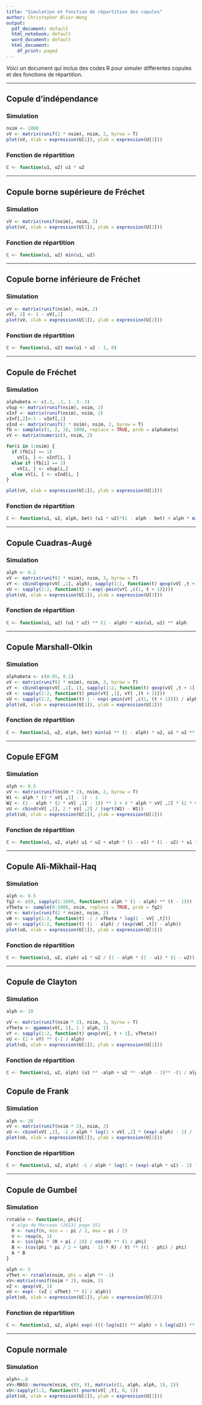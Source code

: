 ```yaml
---
title: "Simulation et fonction de répartition des copules"
author: Christopher Blier-Wong
output:
  pdf_document: default
  html_notebook: default
  word_document: default
  html_document:
    df_print: paged
---
```


Voici un document qui inclus des codes R pour simuler différentes copules et des fonctions de répartition. 

***

## Copule d'indépendance

### Simulation 

```r
nsim <- 1000
vV <- matrix(runif(2 * nsim), nsim, 2, byrow = T)
plot(vV, xlab = expression(U[1]), ylab = expression(U[2]))
```

### Fonction de répartition

```r
C <- function(u1, u2) u1 * u2
```

***

## Copule borne supérieure de Fréchet

### Simulation 
```r
vV <- matrix(runif(nsim), nsim, 2)
plot(vV, xlab = expression(U[1]), ylab = expression(U[2]))
```

### Fonction de répartition
```r
C <- function(u1, u2) min(u1, u2)
```
***
## Copule borne inférieure de Fréchet

### Simulation 
```r
vV <- matrix(runif(nsim), nsim, 2)
vV[, 2] <- 1 - vV[,1]
plot(vV, xlab = expression(U[1]), ylab = expression(U[2]))
```

### Fonction de répartition
```r
C <- function(u1, u2) max(u1 + u2 - 1, 0)
```

***
## Copule de Fréchet

### Simulation 
```r
alphabeta <- c(.3, .3, 1-.3-.3)
vSup <- matrix(runif(nsim), nsim, 2)
vInf <- matrix(runif(nsim), nsim, 2)
vInf[,2]<-1 - vInf[,1]
vInd <- matrix(runif(2 * nsim), nsim, 2, byrow = T)
fb <- sample(c(1, 2, 3), 1000, replace = TRUE, prob = alphabeta)
vV <- matrix(numeric(), nsim, 2)

for(i in 1:nsim) {
  if (fb[i] == 1)
    vV[i, ] <- vInf[i, ]
  else if (fb[i] == 2)
    vV[i, ] <- vSup[i,]
  else vV[i, ] <- vInd[i, ]
}

plot(vV, xlab = expression(U[1]), ylab = expression(U[2]))
```

### Fonction de répartition

```r
C <- function(u1, u2, alph, bet) (u1 * u2)*(1 - alph - bet) + alph * min(u1, u2) + bet * max(u1 + u2 - 1, 0)
```
***
## Copule Cuadras-Augé

### Simulation 
```r
alph <- 0.2
vV <- matrix(runif(3 * nsim), nsim, 3, byrow = T)
vY <- cbind(qexp(vV[ ,1], alph), sapply(1:2, function(t) qexp(vV[ ,t + 1], 1 - alph)))
vU <- sapply(1:2, function(t) 1-exp(-pmin(vY[ ,c(1, t + 1)])))
plot(vU, xlab = expression(U[1]), ylab = expression(U[2]))
```

### Fonction de répartition
```r
C <- function(u1, u2) (u1 * u2) ** (1 - alph) * min(u1, u2) ** alph
```

***

## Copule Marshall-Olkin

### Simulation 
```r
alphabeta <- c(0.05, 0.1)
vV <- matrix(runif(3 * nsim), nsim, 3, byrow = T)
vY <- cbind(qexp(vV[ ,1], 1), sapply(1:2, function(t) qexp(vV[ ,t + 1], ((1 - alphabeta[t]) / alphabeta[t]))))
vX <- sapply(1:2, function(t) pmin(vY[ ,1], vY[ ,(t + 1)]))
vU <- sapply(1:2, function(t) 1 - exp(-pmin(vY[ ,c(1, (t + 1))]) / alphabeta[t]))
plot(vU, xlab = expression(U[1]), ylab = expression(U[2]))
```

### Fonction de répartition
```r
C <- function(u1, u2, alph, bet) min(u1 ** (1 - alph) * u2, u1 * u2 ** (1 - bet))
```
***

## Copule EFGM

### Simulation
```r
alph <- 0.5
vV <- matrix(runif(nsim * 2), nsim, 2, byrow = T)
W1 <- alph * (2 * vV[ ,1] - 1) - 1
W2 <- (1 - alph * (2 * vV[ ,1] - 1)) ** 2 + 4 * alph * vV[ ,2] * (2 * vV[ ,1] - 1)
vU <- cbind(vV[ ,1], 2 * vV[ ,2] / (sqrt(W2) - W1))
plot(vU, xlab = expression(U[1]), ylab = expression(U[2])) 
```

### Fonction de répartition
```r
C <- function(u1, u2, alph) u1 * u2 + alph * (1 - u1) * (1 - u2) * u1 * u2
```
***

## Copule Ali-Mikhail-Haq

### Simulation 
```r
alph <- 0.5
fg2 <- c(0, sapply(1:1000, function(t) alph * (1 - alph) ** (t - 1)))
vTheta <- sample(0:1000, nsim, replace = TRUE, prob = fg2)
vV <- matrix(runif(2 * nsim), nsim, 2)
vW <- sapply(1:2, function(t) -1 / vTheta * log(1 - vV[ ,t]))
vU <- sapply(1:2, function(t) (1 - alph) / (exp(vW[ ,t]) - alph))
plot(vU, xlab = expression(U[1]), ylab = expression(U[2]))
```


### Fonction de répartition
```r
C <- function(u1, u2, alph) u1 * u2 / (1 - alph * (1 - u1) * (1 - u2))
```

***
## Copule de Clayton

### Simulation 
```r
alph <- 10

vV <- matrix(runif(nsim * 3), nsim, 3, byrow = T)
vTheta <- qgamma(vV[, 1], 1 / alph, 1)
vY <- sapply(1:2, function(t) qexp(vV[, t + 1], vTheta))
vU <- (1 + vY) ** (-1 / alph)
plot(vU, xlab = expression(U[1]), ylab = expression(U[2]))  
```

### Fonction de répartition
```r
C <- function(u1, u2, alph) (u1 ** -alph + u2 ** -alph - 1)** -(1 / alph)
```

## Copule de Frank

### Simulation 
```r
alph <- 20
vV <- matrix(runif(nsim * 2), nsim, 2)
vU <- cbind(vV[ ,1], -1 / alph * log(1 + vV[ ,2] * (exp(-alph) - 1) / (exp(-alph * vV[ ,1]) * (1 - vV[ ,2]) + vV[ ,2])))
plot(vU, xlab = expression(U[1]), ylab = expression(U[2]))
```

### Fonction de répartition
```r
C <- function(u1, u2, alph) -1 / alph * log(1 + (exp(-alph * u1) - 1) * (exp(-alph * u2) - 1) / (exp(-alph) - 1))
```
***
## Copule de Gumbel

### Simulation 
```r
rstable <- function(n, phi){ 
  # algo de Marceau (2013) page 351 
  R <- runif(n, min = - pi / 2, max = pi / 2) 
  V <- rexp(n, 1) 
  A <- sin(phi * (R + pi / 2)) / cos(R) ** (1 / phi) 
  B <- (cos(phi * pi / 2 + (phi - 1) * R) / V) ** ((1 - phi) / phi) 
  A * B 
} 

alph <- 5
vThet <- rstable(nsim, phi = alph ** -1) 
vV<-matrix(runif(nsim * 2), nsim, 2)
vZ <- qexp(vV, 1)
vU <- exp(- (vZ / vThet) ** (1 / alph)) 
plot(vU, xlab = expression(U[1]), ylab = expression(U[2]))

```

### Fonction de répartition
```r
C <- function(u1, u2, alph) exp(-(((-log(u1)) ** alph) + (-log(u2)) ** alph) ** (1 / alph))
```

***

## Copule normale

### Simulation 
```r
alph<-.8
vV<-MASS::mvrnorm(nsim, c(0, 0), matrix(c(1, alph, alph, 1), 2))
vU<-sapply(1:2, function(t) pnorm(vV[ ,t], 0, 1))
plot(vU, xlab = expression(U[1]), ylab = expression(U[2]))
```
